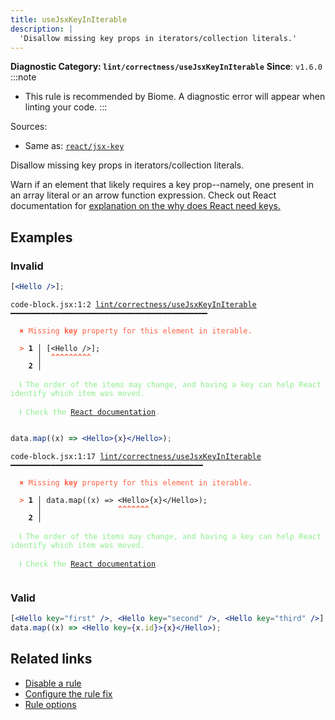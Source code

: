 ```yaml
---
title: useJsxKeyInIterable
description: |
  'Disallow missing key props in iterators/collection literals.'
---
```


**Diagnostic Category: `lint/correctness/useJsxKeyInIterable`**
<Tabs>
<TabItem label="JSX and TSX" icon="seti:javascript">
**Since**: `v1.6.0`
:::note
- This rule is recommended by Biome. A diagnostic error will appear when linting your code.
:::

Sources: 
- Same as: <a href="https://github.com/jsx-eslint/eslint-plugin-react/blob/master/docs/rules/jsx-key.md" target="_blank"><code>react/jsx-key</code></a>

Disallow missing key props in iterators/collection literals.

Warn if an element that likely requires a key prop--namely, one present in an array literal or an arrow function expression.
Check out React documentation for [explanation on the why does React need keys.](https://react.dev/learn/rendering-lists#why-does-react-need-keys)

## Examples

### Invalid

```jsx
[<Hello />];
```

<pre class="language-text"><code class="language-text">code-block.jsx:1:2 <a href="https://biomejs.dev/linter/rules/use-jsx-key-in-iterable">lint/correctness/useJsxKeyInIterable</a> ━━━━━━━━━━━━━━━━━━━━━━━━━━━━━━━━━━━━━━━━━━━━<br /><br /><strong><span style="color: Tomato;">  </span></strong><strong><span style="color: Tomato;">✖</span></strong> <span style="color: Tomato;">Missing </span><span style="color: Tomato;"><strong>key</strong></span><span style="color: Tomato;"> property for this element in iterable.</span><br />  <br /><strong><span style="color: Tomato;">  </span></strong><strong><span style="color: Tomato;">&gt;</span></strong> <strong>1 │ </strong>[&lt;Hello /&gt;];<br />   <strong>   │ </strong> <strong><span style="color: Tomato;">^</span></strong><strong><span style="color: Tomato;">^</span></strong><strong><span style="color: Tomato;">^</span></strong><strong><span style="color: Tomato;">^</span></strong><strong><span style="color: Tomato;">^</span></strong><strong><span style="color: Tomato;">^</span></strong><strong><span style="color: Tomato;">^</span></strong><strong><span style="color: Tomato;">^</span></strong><strong><span style="color: Tomato;">^</span></strong><br />    <strong>2 │ </strong><br />  <br /><strong><span style="color: lightgreen;">  </span></strong><strong><span style="color: lightgreen;">ℹ</span></strong> <span style="color: lightgreen;">The order of the items may change, and having a key can help React identify which item was moved.</span><br />  <br /><strong><span style="color: lightgreen;">  </span></strong><strong><span style="color: lightgreen;">ℹ</span></strong> <span style="color: lightgreen;">Check the </span><span style="color: lightgreen;"><a href="https://react.dev/learn/rendering-lists#why-does-react-need-keys">React documentation</a></span><span style="color: lightgreen;">. </span><br />  <br /></code></pre>

```jsx
data.map((x) => <Hello>{x}</Hello>);
```

<pre class="language-text"><code class="language-text">code-block.jsx:1:17 <a href="https://biomejs.dev/linter/rules/use-jsx-key-in-iterable">lint/correctness/useJsxKeyInIterable</a> ━━━━━━━━━━━━━━━━━━━━━━━━━━━━━━━━━━━━━━━━━━━<br /><br /><strong><span style="color: Tomato;">  </span></strong><strong><span style="color: Tomato;">✖</span></strong> <span style="color: Tomato;">Missing </span><span style="color: Tomato;"><strong>key</strong></span><span style="color: Tomato;"> property for this element in iterable.</span><br />  <br /><strong><span style="color: Tomato;">  </span></strong><strong><span style="color: Tomato;">&gt;</span></strong> <strong>1 │ </strong>data.map((x) =&gt; &lt;Hello&gt;&#123;x&#125;&lt;/Hello&gt;);<br />   <strong>   │ </strong>                <strong><span style="color: Tomato;">^</span></strong><strong><span style="color: Tomato;">^</span></strong><strong><span style="color: Tomato;">^</span></strong><strong><span style="color: Tomato;">^</span></strong><strong><span style="color: Tomato;">^</span></strong><strong><span style="color: Tomato;">^</span></strong><strong><span style="color: Tomato;">^</span></strong><br />    <strong>2 │ </strong><br />  <br /><strong><span style="color: lightgreen;">  </span></strong><strong><span style="color: lightgreen;">ℹ</span></strong> <span style="color: lightgreen;">The order of the items may change, and having a key can help React identify which item was moved.</span><br />  <br /><strong><span style="color: lightgreen;">  </span></strong><strong><span style="color: lightgreen;">ℹ</span></strong> <span style="color: lightgreen;">Check the </span><span style="color: lightgreen;"><a href="https://react.dev/learn/rendering-lists#why-does-react-need-keys">React documentation</a></span><span style="color: lightgreen;">. </span><br />  <br /></code></pre>

### Valid

```jsx
[<Hello key="first" />, <Hello key="second" />, <Hello key="third" />];
data.map((x) => <Hello key={x.id}>{x}</Hello>);
```

## Related links

- [Disable a rule](/linter/#disable-a-lint-rule)
- [Configure the rule fix](/linter#configure-the-rule-fix)
- [Rule options](/linter/#rule-options)

</TabItem>
</Tabs>

